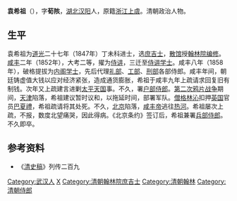 '''袁希祖'''（{{bd|1809年||1861年|catIdx=Y袁}}），字'''荀陔'''，[[湖北|湖北]][[汉阳|汉阳]]人，原籍[[浙江|浙江]][[上虞|上虞]]。清朝政治人物。

==生平==
袁希祖为[[道光|道光]]二十七年（1847年）丁未科进士，选[[庶吉士|庶吉士]]，[[散馆|散馆]]授[[翰林院|翰林院]][[编修|编修]]。[[咸丰_(年号)|咸丰]]二年（1852年），大考二等，擢为[[侍讲|侍讲]]，三迁至[[侍讲学士|侍讲学士]]。咸丰八年（1858年），破格提拔为[[内阁学士|内阁学士]]，先后代理[[礼部|礼部]]、[[工部|工部]]、[[刑部|刑部]]各部侍郎。咸丰年间，朝廷铸虚值大钱以应对经济紧张，造成通货膨胀，希祖于咸丰九年上疏请求回复旧有制钱。次年又上疏建言进剿[[太平天国|太平天国]]事。不久，署[[户部侍郎|户部侍郎]]。[[第二次鸦片战争|第二次鸦片战争]]期间，[[天津|天津]]陷落，希祖建议暂时议和，以拖延时间，部署军队。[[僧格林沁|僧格林沁]]扣押[[英国|英国]]官员[[巴夏禮|巴夏禮]]，希祖疏请将其处死。不久，[[北京|北京]]陷落，[[咸丰帝|咸丰帝]]逃往[[热河|热河]]。希祖屡次上疏，不报，数度北望痛哭，因此得病。《北京条约》签订后，希祖兼署[[兵部侍郎|兵部侍郎]]。不久即卒。

==参考资料==
*《[[清史稿|清史稿]]》列传二百九

{{道光二十七年丁未科殿試金榜}}

{{Authority control}}

{{DEFAULTSORT:Yuan袁}}
[[Category:武汉人|Category:武汉人]]
[[Category:袁姓|X]]
[[Category:清朝翰林院庶吉士|Category:清朝翰林院庶吉士]]
[[Category:清朝翰林|Category:清朝翰林]]
[[Category:清朝侍郎|Category:清朝侍郎]]